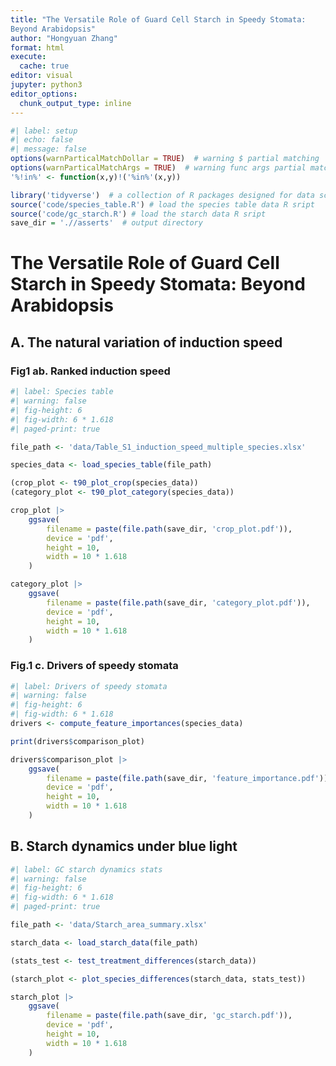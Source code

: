 ```yaml
---
title: "The Versatile Role of Guard Cell Starch in Speedy Stomata:
Beyond Arabidopsis"
author: "Hongyuan Zhang"
format: html
execute: 
  cache: true
editor: visual
jupyter: python3
editor_options: 
  chunk_output_type: inline
---
```


```r
#| label: setup
#| echo: false
#| message: false
options(warnParticalMatchDollar = TRUE)  # warning $ partial matching
options(warnParticalMatchArgs = TRUE)  # warning func args partial matching
'%!in%' <- function(x,y)!('%in%'(x,y))

library('tidyverse')  # a collection of R packages designed for data science
source('code/species_table.R') # load the species table data R sript
source('code/gc_starch.R') # load the starch data R sript
save_dir = './/asserts'  # output directory
```

# The Versatile Role of Guard Cell Starch in Speedy Stomata: Beyond Arabidopsis

## A. The natural variation of induction speed

### Fig1 ab. Ranked induction speed

```r
#| label: Species table
#| warning: false
#| fig-height: 6
#| fig-width: 6 * 1.618
#| paged-print: true

file_path <- 'data/Table_S1_induction_speed_multiple_species.xlsx'

species_data <- load_species_table(file_path)

(crop_plot <- t90_plot_crop(species_data))
(category_plot <- t90_plot_category(species_data))

crop_plot |> 
    ggsave(
        filename = paste(file.path(save_dir, 'crop_plot.pdf')), 
        device = 'pdf', 
        height = 10, 
        width = 10 * 1.618
    )

category_plot |> 
    ggsave(
        filename = paste(file.path(save_dir, 'category_plot.pdf')), 
        device = 'pdf', 
        height = 10, 
        width = 10 * 1.618
    )
```

### Fig.1 c. Drivers of speedy stomata

```r
#| label: Drivers of speedy stomata
#| warning: false
#| fig-height: 6
#| fig-width: 6 * 1.618
drivers <- compute_feature_importances(species_data)

print(drivers$comparison_plot)

drivers$comparison_plot |> 
    ggsave(
        filename = paste(file.path(save_dir, 'feature_importance.pdf')), 
        device = 'pdf', 
        height = 10, 
        width = 10 * 1.618
    )
```

## B. Starch dynamics under blue light

```r
#| label: GC starch dynamics stats
#| warning: false
#| fig-height: 6
#| fig-width: 6 * 1.618
#| paged-print: true

file_path <- 'data/Starch_area_summary.xlsx'

starch_data <- load_starch_data(file_path)

(stats_test <- test_treatment_differences(starch_data))

(starch_plot <- plot_species_differences(starch_data, stats_test))

starch_plot |> 
    ggsave(
        filename = paste(file.path(save_dir, 'gc_starch.pdf')), 
        device = 'pdf', 
        height = 10, 
        width = 10 * 1.618
    )
```
